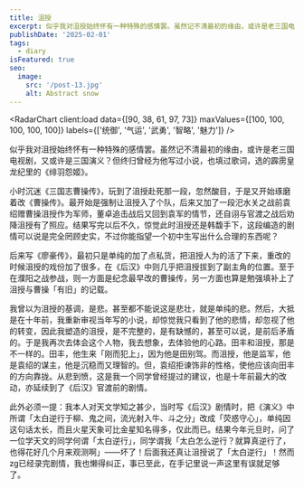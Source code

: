 ```yaml
---
title: 沮授
excerpt: 似乎我对沮授始终怀有一种特殊的感情罢。虽然记不清最初的缘由，或许是老三国电视剧，又或许是三国演义？但终归曾经为他写过小说，也填过歌词，选的霹雳皇龙纪里的《绯羽怨姬》。
publishDate: '2025-02-01'
tags:
  - diary
isFeatured: true
seo:
  image:
    src: '/post-13.jpg'
    alt: Abstract snow
---
```



<RadarChart client:load data={[90, 38, 61, 97, 73]} maxValues={[100, 100, 100, 100, 100]} labels={['统御', '气运', '武勇', '智略', '魅力']} />

似乎我对沮授始终怀有一种特殊的感情罢。虽然记不清最初的缘由，或许是老三国电视剧，又或许是三国演义？但终归曾经为他写过小说，也填过歌词，选的霹雳皇龙纪里的《绯羽怨姬》。

小时沉迷《三国志曹操传》，玩到了沮授赴死那一段，忽然酸目，于是又开始琢磨着改《曹操传》。最开始是强制让沮授入了个队，后来又加了一段汜水关之战前袁绍赠曹操沮授作为军师，董卓追击战后又回到袁军的情节，还自诩与官渡之战后劝降沮授有了照应。结果写完以后不久，惊觉此时沮授还是韩馥手下，这段编造的剧情可以说是完全罔顾史实，不过你能指望一个初中生写出什么合理的东西呢？

后来写《廖豪传》，最初只是单纯的加了点私货，把沮授人为的活了下来，重改的时候沮授的戏份加了很多，在《后汉》中则几乎把沮授拔到了副主角的位置。至于在濮阳之战参战，则一方面是纪念最早改的曹操传，另一方面也算是勉强填补上了沮授与曹操「有旧」的记载。

我曾以为沮授的基调，是悲。甚至都不能说这是悲壮，就是单纯的悲。然后，大抵是在十年前，我重新审视当年写的小说，却惊觉我只看到了他的悲情，却忽视了他的转变，因此我塑造的沮授，是不完整的，是有缺憾的，甚至可以说，是前后矛盾的。于是我再次去体会这个人物，我去想象，去体验他的心路。田丰和沮授，那是不一样的。田丰，他生来「刚而犯上」，因为他是田别驾。而沮授，他是监军，他是袁绍的谋主，他是沉稳而又理智的。但，袁绍拒谏饰非的性格，使他应该向田丰的方向靠拢。从悲到愤，这是我一个同学曾经提过的建议，也是十年前最大的改动，亦延续到了《后汉》官渡前的剧情。

此外必须一提：我本人对天文学知之甚少，当时写《后汉》剧情时，把《演义》中所谓「太白逆行于柳、鬼之间，流光射入牛、斗之分」改成「荧惑守心」，单纯因这句话太长，而且火星天象可比金星知名得多，仅此而已。结果今年元旦时，问了一位学天文的同学何谓「太白逆行」，同学谓我「太白怎么逆行？就算真逆行了，也得花好几个月来观测啊」——坏了！后面我还真让沮授说了「太白逆行」！然而zg已经录完剧情，我也懒得纠正，事已至此，在手记里说一声这里有误就足够了。
